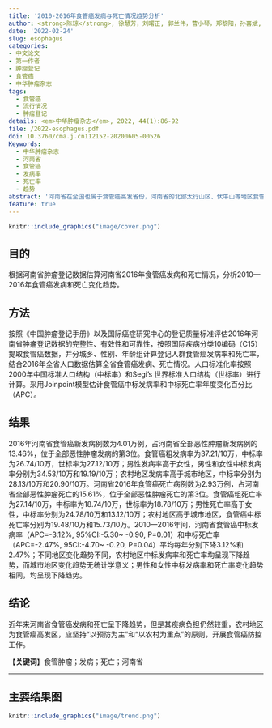 ```yaml
---
title: '2010-2016年食管癌发病与死亡情况趋势分析'
author: <strong>陈琼</strong>, 徐慧芳，刘曙正, 郭兰伟，曹小琴，郑黎阳，孙喜斌, 张韶凯
date: '2022-02-24'
slug: esophagus
categories: 
- 中文论文
- 第一作者
- 肿瘤登记
- 食管癌
- 中华肿瘤杂志
tags:
  - 食管癌
  - 流行情况
  - 肿瘤登记
details: <em>中华肿瘤杂志</em>, 2022, 44(1):86-92
file: /2022-esophagus.pdf
doi: 10.3760/cma.j.cn112152-20200605-00526
Keywords:
  - 中华肿瘤杂志
  - 河南省
  - 食管癌
  - 发病率
  - 死亡率
  - 趋势
abstract: '河南省在全国也属于食管癌高发省份，河南省的北部太行山区、伏牛山等地区食管癌死亡率均较高。2016年河南省肿瘤登记地区已经覆盖全省人口的近25%，本文描述了河南省肿瘤登记地区食管癌的发病和死亡情况以及2010-2016的变化趋势，为河南省食管癌的防控提供信息。'
feature: true
---
```



```r
knitr::include_graphics("image/cover.png")
```


## 目的 
根据河南省肿瘤登记数据估算河南省2016年食管癌发病和死亡情况，分析2010—2016年食管癌发病和死亡变化趋势。

## 方法 
按照《中国肿瘤登记手册》以及国际癌症研究中心的登记质量标准评估2016年河南省肿瘤登记数据的完整性、有效性和可靠性，按照国际疾病分类10编码（C15）提取食管癌数据，并分城乡、性别、年龄组计算登记人群食管癌发病率和死亡率，结合2016年全省人口数据估算全省食管癌发病、死亡情况。人口标准化率按照2000年中国标准人口结构（中标率）和Segi's 世界标准人口结构（世标率）进行计算。采用Joinpoint模型估计食管癌中标发病率和中标死亡率年度变化百分比（APC）。

## 结果 
2016年河南省食管癌新发病例数为4.01万例，占河南省全部恶性肿瘤新发病例的13.46%，位于全部恶性肿瘤发病的第3位。食管癌粗发病率为37.21/10万，中标率为26.74/10万，世标率为27.12/10万；男性发病率高于女性，男性和女性中标发病率分别为34.53/10万和19.19/10万；农村地区发病率高于城市地区，中标率分别为28.13/10万和20.90/10万。河南省2016年食管癌死亡病例数为2.93万例，占河南省全部恶性肿瘤死亡的15.61%，位于全部恶性肿瘤死亡的第3位。食管癌粗死亡率为27.14/10万，中标率为18.74/10万，世标率为18.78/10万；男性死亡率高于女性，中标率分别为24.78/10万和13.12/10万；农村地区高于城市地区，食管癌中标死亡率分别为19.48/10万和15.73/10万。2010—2016年间，河南省食管癌中标发病率（APC=-3.12%, 95%CI:-5.30~ -0.90, P=0.01）和中标死亡率（APC=-2.47%, 95CI:-4.70~ -0.20, P=0.04）平均每年分别下降3.12%和2.47%；不同地区变化趋势不同，农村地区中标发病率和死亡率均呈现下降趋势，而城市地区变化趋势无统计学意义；男性和女性中标发病率和死亡率变化趋势相同，均呈现下降趋势。

## 结论 
近年来河南省食管癌发病和死亡呈下降趋势，但是其疾病负担仍然较重，农村地区为食管癌高发区，应坚持“以预防为主”和“以农村为重点”的原则，开展食管癌防控工作。

【**关键词**】食管肿瘤；发病；死亡；河南省
<hr>

## 主要结果图 

```r
knitr::include_graphics("image/trend.png")
```

